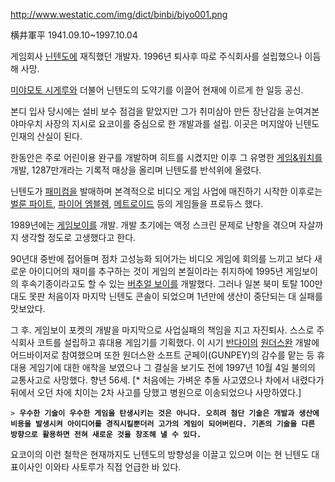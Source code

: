 http://www.westatic.com/img/dict/binbi/biyo001.png

横井軍平 1941.09.10~1997.10.04

게임회사 [[닌텐도]]에 재직했던 개발자. 1996년 퇴사후 따로 주식회사를 설립했으나 이듬해 사망.

[[미야모토 시게루]]와 더불어 닌텐도의 도약기를 이끌어 현재에 이르게 한 일등 공신. 

본디 입사 당시에는 설비 보수 점검을 맡았지만 그가 취미삼아 만든 장난감을 눈여겨본 야마우치 사장의 지시로 요코이를 중심으로 한 개발과를 설립. 이곳은 머지않아 닌텐도 인재의 산실이 된다.

한동안은 주로 어린이용 완구를 개발하며 히트를 시켰지만 이후 그 유명한 [[게임&워치]]를 개발, 1287만개라는 기록적 매상을 올리며 닌텐도를 반석위에 올렸다.

닌텐도가 [[패미컴]]을 발매하며 본격적으로 비디오 게임 사업에 매진하기 시작한 이후로는 [[벌룬 파이트]], [[파이어 엠블렘]], [[메트로이드]] 등의 게임들을 프로듀스 했다.

1989년에는 [[게임보이]]를 개발. 개발 초기에는 액정 스크린 문제로 난항을 겪으며 자살까지 생각할 정도로 고생했다고 한다.

90년대 중반에 접어들며 점차 고성능화 되어가는 비디오 게임에 회의를 느끼고 보다 새로운 아이디어의 재미를 추구하는 것이 게임의 본질이라는 취지하에 1995년 게임보이의 후속기종이라고도 할 수 있는 [[버추얼 보이]]를 개발했다. 그러나 일본 북미 토탈 100만대도 못판 처음이자 마지막 닌텐도 콘솔이 되었으며 1년만에 생산이 중단되는 대 실패를 맛보았다.

그 후. 게임보이 포켓의 개발을 마지막으로 사업실패의 책임을 지고 자진퇴사. 스스로 주식회사 코트를 설립하고 휴대용 게임기를 기획했다. 이 시기 [[반다이]]의 [[원더스완]] 개발에 어드바이저로 참여했으며 또한 원더스완 소프트 군페이(GUNPEY)의 감수를 맡는 등 휴대용 게임기에 대한 애착을 보였으나 그 결실을 보기도 전에 1997년 10월 4일 불의의 교통사고로 사망했다. 향년 56세. [* 처음에는 가벼운 추돌 사고였으나 차에서 내렸다가 뒤에서 오던 차에 치이는 2차 사고를 당했고 병원으로 이송되었으나 사망하였다.] 
 
 > '''우수한 기술이 우수한 게임을 탄생시키는 것은 아니다. 오히려 첨단 기술은 개발과 생산에 비용을 발생시켜 아이디어를 경직시킬뿐더러 고가의 게임이 되어버린다. 기존의 기술을 다른 방향으로 활용하면 전혀 새로운 것을 창조해 낼 수 있다.'''

요코이의 이런 철학은 현재까지도 닌텐도의 방향성을 이끌고 있으며 이는 현 닌텐도 대표이사인 이와타 사토루가 직접 언급한 바 있다.  
